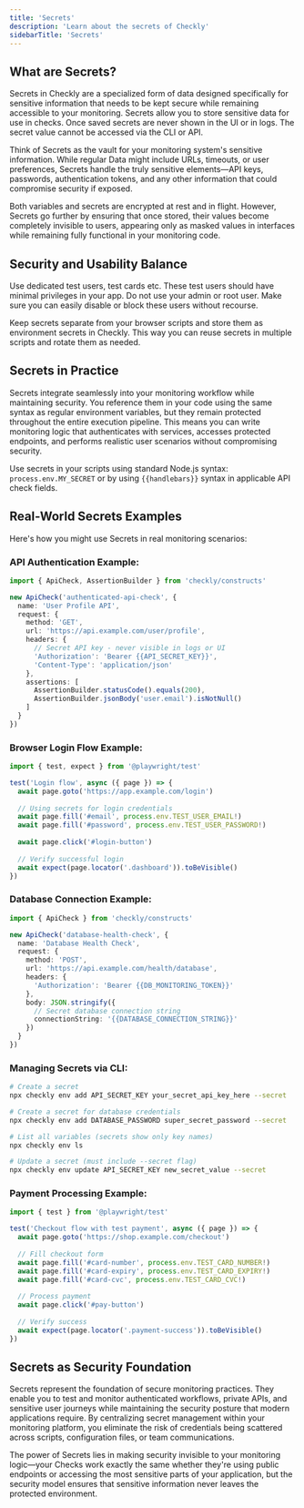 ```yaml
---
title: 'Secrets'
description: 'Learn about the secrets of Checkly'
sidebarTitle: 'Secrets'
---
```


## What are Secrets?

Secrets in Checkly are a specialized form of data designed specifically for sensitive information that needs to be kept secure while remaining accessible to your monitoring. Secrets allow you to store sensitive data for use in checks. Once saved secrets are never shown in the UI or in logs. The secret value cannot be accessed via the CLI or API.

Think of Secrets as the vault for your monitoring system's sensitive information. While regular Data might include URLs, timeouts, or user preferences, Secrets handle the truly sensitive elements—API keys, passwords, authentication tokens, and any other information that could compromise security if exposed.

Both variables and secrets are encrypted at rest and in flight. However, Secrets go further by ensuring that once stored, their values become completely invisible to users, appearing only as masked values in interfaces while remaining fully functional in your monitoring code.

## Security and Usability Balance

Use dedicated test users, test cards etc. These test users should have minimal privileges in your app. Do not use your admin or root user. Make sure you can easily disable or block these users without recourse.

Keep secrets separate from your browser scripts and store them as environment secrets in Checkly. This way you can reuse secrets in multiple scripts and rotate them as needed.

## Secrets in Practice

Secrets integrate seamlessly into your monitoring workflow while maintaining security. You reference them in your code using the same syntax as regular environment variables, but they remain protected throughout the entire execution pipeline. This means you can write monitoring logic that authenticates with services, accesses protected endpoints, and performs realistic user scenarios without compromising security.

Use secrets in your scripts using standard Node.js syntax: `process.env.MY_SECRET` or by using `{{handlebars}}` syntax in applicable API check fields.

## Real-World Secrets Examples

Here's how you might use Secrets in real monitoring scenarios:

### API Authentication Example:

```typescript
import { ApiCheck, AssertionBuilder } from 'checkly/constructs'

new ApiCheck('authenticated-api-check', {
  name: 'User Profile API',
  request: {
    method: 'GET',
    url: 'https://api.example.com/user/profile',
    headers: {
      // Secret API key - never visible in logs or UI
      'Authorization': 'Bearer {{API_SECRET_KEY}}',
      'Content-Type': 'application/json'
    },
    assertions: [
      AssertionBuilder.statusCode().equals(200),
      AssertionBuilder.jsonBody('user.email').isNotNull()
    ]
  }
})
```

### Browser Login Flow Example:

```typescript
import { test, expect } from '@playwright/test'

test('Login flow', async ({ page }) => {
  await page.goto('https://app.example.com/login')
  
  // Using secrets for login credentials
  await page.fill('#email', process.env.TEST_USER_EMAIL!)
  await page.fill('#password', process.env.TEST_USER_PASSWORD!)
  
  await page.click('#login-button')
  
  // Verify successful login
  await expect(page.locator('.dashboard')).toBeVisible()
})
```

### Database Connection Example:

```typescript
import { ApiCheck } from 'checkly/constructs'

new ApiCheck('database-health-check', {
  name: 'Database Health Check',
  request: {
    method: 'POST',
    url: 'https://api.example.com/health/database',
    headers: {
      'Authorization': 'Bearer {{DB_MONITORING_TOKEN}}'
    },
    body: JSON.stringify({
      // Secret database connection string
      connectionString: '{{DATABASE_CONNECTION_STRING}}'
    })
  }
})
```

### Managing Secrets via CLI:

```bash
# Create a secret
npx checkly env add API_SECRET_KEY your_secret_api_key_here --secret

# Create a secret for database credentials
npx checkly env add DATABASE_PASSWORD super_secret_password --secret

# List all variables (secrets show only key names)
npx checkly env ls

# Update a secret (must include --secret flag)
npx checkly env update API_SECRET_KEY new_secret_value --secret
```

### Payment Processing Example:

```typescript
import { test } from '@playwright/test'

test('Checkout flow with test payment', async ({ page }) => {
  await page.goto('https://shop.example.com/checkout')
  
  // Fill checkout form
  await page.fill('#card-number', process.env.TEST_CARD_NUMBER!)
  await page.fill('#card-expiry', process.env.TEST_CARD_EXPIRY!)
  await page.fill('#card-cvc', process.env.TEST_CARD_CVC!)
  
  // Process payment
  await page.click('#pay-button')
  
  // Verify success
  await expect(page.locator('.payment-success')).toBeVisible()
})
```

## Secrets as Security Foundation

Secrets represent the foundation of secure monitoring practices. They enable you to test and monitor authenticated workflows, private APIs, and sensitive user journeys while maintaining the security posture that modern applications require. By centralizing secret management within your monitoring platform, you eliminate the risk of credentials being scattered across scripts, configuration files, or team communications.

The power of Secrets lies in making security invisible to your monitoring logic—your Checks work exactly the same whether they're using public endpoints or accessing the most sensitive parts of your application, but the security model ensures that sensitive information never leaves the protected environment.